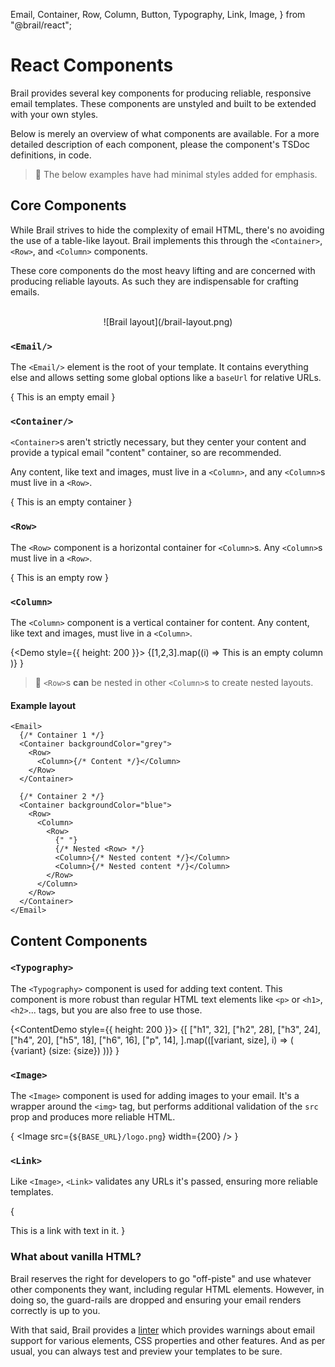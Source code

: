   Email,
  Container,
  Row,
  Column,
  Button,
  Typography,
  Link,
  Image,
} from "@brail/react";

# React Components

Brail provides several key components for producing reliable, responsive email templates. These components are unstyled and built to be extended with your own styles.

Below is merely an overview of what components are available. For a more detailed description of each component, please the component's TSDoc definitions, in code.

> 🔔 The below examples have had minimal styles added for emphasis.

## Core Components

While Brail strives to hide the complexity of email HTML, there's no avoiding the use of a table-like layout. Brail implements this through the `<Container>`, `<Row>`, and `<Column>` components.

These core components do the most heavy lifting and are concerned with producing reliable layouts. As such they are indispensable for crafting emails.

<br/>
<center>![Brail layout](/brail-layout.png)</center>

### `<Email/>`

The `<Email/>` element is the root of your template. It contains everything else and allows setting some global options like a `baseUrl` for relative URLs.

{<Demo>
  <Email backgroundColor={Colors.grey100}>
    <Container py={32} px={16}>
      <Row>
        <Column align="center">
          <Typography fontWeight="bold" color="black" fontFamily="Arial">
            This is an empty email
          </Typography>
        </Column>
      </Row>
    </Container>
  </Email>
</Demo>}

### `<Container/>`

`<Container>`s aren't strictly necessary, but they center your content and provide a typical email "content" container, so are recommended.

Any content, like text and images, must live in a `<Column>`, and any `<Column>`s must live in a `<Row>`.

{<Demo>
  <Email backgroundColor={Colors.grey100} fontFamily="Arial">
    <Container py={32} px={16} backgroundColor="white" my={16}>
      <Row>
        <Column align="center">
          <Typography fontWeight="bold" color="black">
            This is an empty container
          </Typography>
        </Column>
      </Row>
    </Container>
  </Email>
</Demo>}

### `<Row>`

The `<Row>` component is a horizontal container for `<Column>`s. Any `<Column>`s must live in a `<Row>`.

{<Demo>
  <Email backgroundColor={Colors.grey100} fontFamily="Arial">
    <Container py={16} px={16} backgroundColor="white" my={16}>
      <Row backgroundColor={Colors.grey100} py={16}>
        <Column>
          <Typography textAlign="center" fontWeight="bold" color="black">
            This is an empty row
          </Typography>
        </Column>
      </Row>
    </Container>
  </Email>
</Demo>}


### `<Column>`

The `<Column>` component is a vertical container for content. Any content, like text and images, must live in a `<Column>`.

{<Demo style={{ height: 200 }}>
  <Email backgroundColor={Colors.grey100} fontFamily="Arial">
    <Container py={16} px={16} backgroundColor="white" my={16}>
      <Row>
        {[1,2,3].map((i) => <Column key={i} backgroundColor={Colors.grey100} py={16}>
          <Typography textAlign="center" fontWeight="bold" color="black">
            This is an empty column
          </Typography>
        </Column>)}
      </Row>
    </Container>
  </Email>
</Demo>}

> 🎉 `<Row>`s **can** be nested in other `<Column>`s to create nested layouts.

#### Example layout

```tsx
<Email>
  {/* Container 1 */}
  <Container backgroundColor="grey">
    <Row>
      <Column>{/* Content */}</Column>
    </Row>
  </Container>

  {/* Container 2 */}
  <Container backgroundColor="blue">
    <Row>
      <Column>
        <Row>
          {" "}
          {/* Nested <Row> */}
          <Column>{/* Nested content */}</Column>
          <Column>{/* Nested content */}</Column>
        </Row>
      </Column>
    </Row>
  </Container>
</Email>
```

## Content Components

### `<Typography>`

The `<Typography>` component is used for adding text content. This component is more robust than regular HTML text elements like `<p>` or `<h1>`, `<h2>`... tags, but you are also free to use those.

{<ContentDemo style={{ height: 200 }}>
  {[
    ["h1", 32],
    ["h2", 28],
    ["h3", 24],
    ["h4", 20],
    ["h5", 18],
    ["h6", 16],
    ["p", 14],
  ].map(([variant, size], i) => (
    <Typography as={variant} fontSize={size} key={variant} color="black" fontFamily="Arial">
      {variant} (size: {size})
    </Typography>
  ))}
</ContentDemo>}

### `<Image>`

The `<Image>` component is used for adding images to your email. It's a wrapper around the `<img>` tag, but performs additional validation of the `src` prop and produces more reliable HTML.

{<ContentDemo>
  <Image src={`${BASE_URL}/logo.png`} width={200} />
</ContentDemo>}

### `<Link>`

Like `<Image>`, `<Link>` validates any URLs it's passed, ensuring more reliable templates.

{<ContentDemo>
  <Link href="https://brail.dev">
    <Typography
      color={Colors.brail}
      fontWeight="bold"
      textDecoration="underline"
			fontFamily="Arial"
    >
      This is a link with text in it.
    </Typography>
  </Link>
</ContentDemo>}

### What about vanilla HTML?

Brail reserves the right for developers to go "off-piste" and use whatever other components they want, including regular HTML elements. However, in doing so, the guard-rails are dropped and ensuring your email renders correctly is up to you.

With that said, Brail provides a [linter](/crafting/linting) which provides warnings about email support for various elements, CSS properties and other features. And as per usual, you can always test and preview your templates to be sure.
